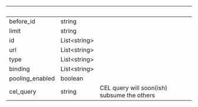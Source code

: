 | &nbsp; | &nbsp; | &nbsp; |
|---|---|---|
| before_id | string |  |
| limit | string |  |
| id | List&lt;string&gt; |  |
| url | List&lt;string&gt; |  |
| type | List&lt;string&gt; |  |
| binding | List&lt;string&gt; |  |
| pooling_enabled | boolean |  |
| cel_query | string | CEL query will soon(ish) subsume the others |